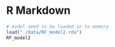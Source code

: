 # R Markdown


```r
# model need to be loaded in to memory
load("./data/RF_model2.rda")
RF_model2
```




